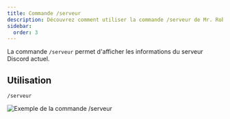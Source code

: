 ```yaml
---
title: Commande /serveur
description: Découvrez comment utiliser la commande /serveur de Mr. Robøt.
sidebar:
  order: 3
---
```


La commande `/serveur` permet d'afficher les informations du serveur Discord actuel.

## Utilisation

```
/serveur
```

![Exemple de la commande /serveur](/img/server.png)